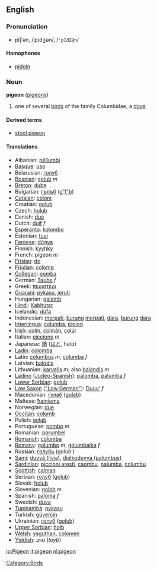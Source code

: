 ==English==
=== Pronunciation ===
*pĭj'ən, /ˈpɪdʒən/, /<tt>"pIdZ@n</tt>/
====Homophones====
*[[pidgin]]

=== Noun ===
'''pigeon''' ([[pigeons]])

# one of several [[bird]]s of the family Columbidae; a [[dove]]

====Derived terms====
*[[stool pigeon]]

==== Translations ====
*Albanian: [[pëllumbi]]
*[[Basque]]: [[uso]]
*Belarusian: [[голуб]]
*[[Bosnian]]: [[golub]] ''m''
*[[Breton]]: [[dube]]
*Bulgarian: [[гълъб]] ([[g"l"b]])
*[[Catalan]]: [[colom]]
*Croatian: [[golub]]
*Czech: [[holub]]
*Danish: [[due]]
*Dutch: [[duif]] ''f''
*[[Esperanto]]: [[kolombo]]
*Estonian: [[tuvi]]
*[[Faroese]]: [[dúgva]]
*Finnish: [[kyyhky]]
*French: pigeon ''m''
*[[Frisian]]: [[do]]
*[[Friulian]]: [[colomp]]
*[[Gallegan]]: [[pomba]]
*German: [[Taube]] ''f''
*Greek: [[περιστέρι]] '' ''
*[[Guarani]]: [[pykasu]], [[jeruti]]
*Hungarian: [[galamb]]
*[[Hindi]]: [[Kabhutar]]
*Icelandic: [[dúfa]]
*Indonesian: [[merpati]], [[burung]] [[merpati]], [[dara]], [[burung]] [[dara]]
*[[Interlingua]]: [[columba]], [[pipion]]
*[[Irish]]: [[colm]], [[colmán]], [[colúr]]
*Italian: [[piccione]] ''m''
*Japanese: [[鳩]] ([[はと]], hato)
*[[Ladin]]: [[colomba]]
*Latin: [[columbus]] ''m'', [[columba]] ''f''
*Latvian: [[balodis]]
*Lithuanian: [[karvelis]] ''m''; also [[balandis]] ''m''
*[[Ladino]] ([[Judeo-Spanish]]): [[palomba]], [[palumba]] ''f''
*[[Lower Sorbian]]: [[gołub]]
*[[Low Saxon]] ([["Low German"]]): [[Duuv’]] ''f''
*Macedonian: [[гулаб]] ([[gulab]])
*Maltese: [[ħamiema]]
*Norwegian: [[due]]
*[[Occitan]]: [[colomb]]
*Polish: [[gołąb]]
*Portuguese: [[pombo]] ''m''
*Romanian: [[porumbel]]
*[[Romansh]]: [[columba]]
*[[Romany]]: [[golumbo]] ''m'', [[golumbaika]] ''f''
*Russian: [[голубь]] (golub')
*[[Sami]]: [[duvvá (livia)]], [[dielkoduvvá (palumbus)]]
*[[Sardinian]]: [[piccioni aresti]], [[caombu]], [[palumba]], [[columbu]]
*[[Scottish]]: [[calman]]
*Serbian: [[голуб]] ([[golub]])
*Slovak: [[holub]]
*Slovenian: [[golob]] ''m''
*Spanish: [[paloma]] ''f''
*Swedish: [[duva]]
*[[Tupinambá]]: [[pykasu]]
*Turkish: [[güvercin]]
*Ukrainian: [[голуб]] ([[golub]])
*[[Upper Sorbian]]: [[hołb]]
*[[Welsh]]: [[ysguthan]], [[colomen]]
*[[Yiddish]]: טױב (''toyb'')

[[Category:Birds]]

[[io:Pigeon]]
[[it:pigeon]]
[[nl:pigeon]]
